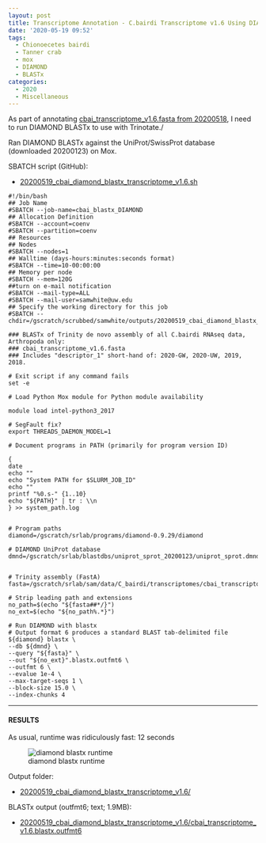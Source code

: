 ```yaml
---
layout: post
title: Transcriptome Annotation - C.bairdi Transcriptome v1.6 Using DIAMOND BLASTx on Mox
date: '2020-05-19 09:52'
tags:
  - Chionoecetes bairdi
  - Tanner crab
  - mox
  - DIAMOND
  - BLASTx
categories:
  - 2020
  - Miscellaneous
---
```

As part of annotating [cbai_transcriptome_v1.6.fasta from 20200518](https://robertslab.github.io/sams-notebook/posts/2020/2020-05-18-Transcriptome-Assembly-C.bairdi-All-Arthropoda-specific-RNAseq-Data-with-Trinity-on-Mox.html), I need to run DIAMOND BLASTx to use with Trinotate./

Ran DIAMOND BLASTx against the UniProt/SwissProt database (downloaded 20200123) on Mox.

SBATCH script (GitHub):

- [20200519_cbai_diamond_blastx_transcriptome_v1.6.sh](https://github.com/RobertsLab/sams-notebook/blob/master/sbatch_scripts/20200519_cbai_diamond_blastx_transcriptome_v1.6.sh)

```shell
#!/bin/bash
## Job Name
#SBATCH --job-name=cbai_blastx_DIAMOND
## Allocation Definition
#SBATCH --account=coenv
#SBATCH --partition=coenv
## Resources
## Nodes
#SBATCH --nodes=1
## Walltime (days-hours:minutes:seconds format)
#SBATCH --time=10-00:00:00
## Memory per node
#SBATCH --mem=120G
##turn on e-mail notification
#SBATCH --mail-type=ALL
#SBATCH --mail-user=samwhite@uw.edu
## Specify the working directory for this job
#SBATCH --chdir=/gscratch/scrubbed/samwhite/outputs/20200519_cbai_diamond_blastx_transcriptome_v1.6

### BLASTx of Trinity de novo assembly of all C.bairdi RNAseq data, Arthropoda only:
### cbai_transcriptome_v1.6.fasta
### Includes "descriptor_1" short-hand of: 2020-GW, 2020-UW, 2019, 2018.

# Exit script if any command fails
set -e

# Load Python Mox module for Python module availability

module load intel-python3_2017

# SegFault fix?
export THREADS_DAEMON_MODEL=1

# Document programs in PATH (primarily for program version ID)

{
date
echo ""
echo "System PATH for $SLURM_JOB_ID"
echo ""
printf "%0.s-" {1..10}
echo "${PATH}" | tr : \\n
} >> system_path.log


# Program paths
diamond=/gscratch/srlab/programs/diamond-0.9.29/diamond

# DIAMOND UniProt database
dmnd=/gscratch/srlab/blastdbs/uniprot_sprot_20200123/uniprot_sprot.dmnd


# Trinity assembly (FastA)
fasta=/gscratch/srlab/sam/data/C_bairdi/transcriptomes/cbai_transcriptome_v1.6.fasta

# Strip leading path and extensions
no_path=$(echo "${fasta##*/}")
no_ext=$(echo "${no_path%.*}")

# Run DIAMOND with blastx
# Output format 6 produces a standard BLAST tab-delimited file
${diamond} blastx \
--db ${dmnd} \
--query "${fasta}" \
--out "${no_ext}".blastx.outfmt6 \
--outfmt 6 \
--evalue 1e-4 \
--max-target-seqs 1 \
--block-size 15.0 \
--index-chunks 4
```

---

#### RESULTS

As usual, runtime was ridiculously fast: 12 seconds

![diamond blastx runtime](https://github.com/RobertsLab/sams-notebook/blob/master/images/screencaps/20200519_cbai_diamond_blastx_transcriptome_v1.6_runtim.png?raw=true)

Output folder:

- [20200519_cbai_diamond_blastx_transcriptome_v1.6/](https://gannet.fish.washington.edu/Atumefaciens/20200519_cbai_diamond_blastx_transcriptome_v1.6/)

BLASTx output (outfmt6; text; 1.9MB):

- [20200519_cbai_diamond_blastx_transcriptome_v1.6/cbai_transcriptome_v1.6.blastx.outfmt6](https://gannet.fish.washington.edu/Atumefaciens/20200519_cbai_diamond_blastx_transcriptome_v1.6/cbai_transcriptome_v1.6.blastx.outfmt6)
